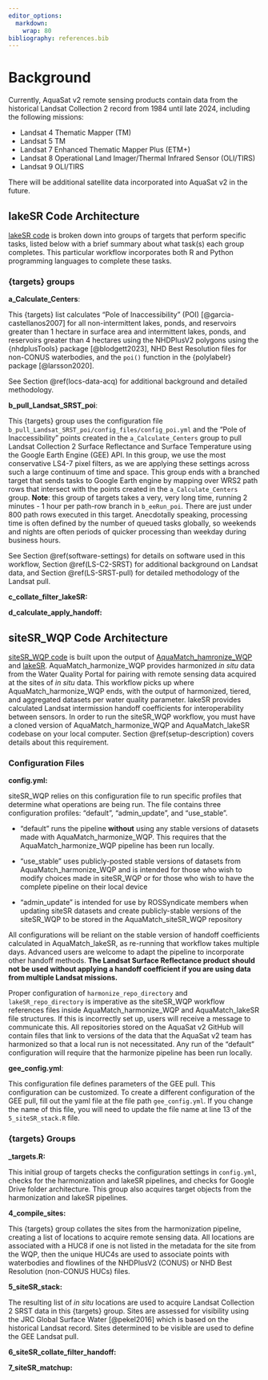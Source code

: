 ```yaml
---
editor_options: 
  markdown: 
    wrap: 80
bibliography: references.bib
---
```


# Background

Currently, AquaSat v2 remote sensing products contain data from the historical Landsat
Collection 2 record from 1984 until late 2024, including the
following missions:

-   Landsat 4 Thematic Mapper (TM)
-   Landsat 5 TM
-   Landsat 7 Enhanced Thematic Mapper Plus (ETM+)
-   Landsat 8 Operational Land Imager/Thermal Infrared Sensor (OLI/TIRS)
-   Landsat 9 OLI/TIRS

There will be additional satellite data incorporated into AquaSat v2 in the
future.

## lakeSR Code Architecture

[lakeSR code](https://github.com/AquaSat/AquaMatch_lakeSR) is broken down into
groups of targets that perform specific tasks, listed below with a brief summary
about what task(s) each group completes. This particular workflow incorporates
both R and Python programming languages to complete these tasks.

### {targets} groups

**a_Calculate_Centers**:

This {targets} list calculates "Pole of Inaccessibility" (POI)
[@garcia-castellanos2007] for all non-intermittent lakes, ponds, and reservoirs
greater than 1 hectare in surface area and intermittent lakes, ponds, and
reservoirs greater than 4 hectares using the NHDPlusV2 polygons using the
{nhdplusTools} package [@blodgett2023], NHD Best Resolution files for non-CONUS
waterbodies, and the `poi()` function in the {polylabelr} package
[@larsson2020].

See Section \@ref(locs-data-acq) for additional background and detailed
methodology.

**b_pull_Landsat_SRST_poi**:

This {targets} group uses the configuration file
`b_pull_Landsat_SRST_poi/config_files/config_poi.yml` and the "Pole of
Inaccessibility" points created in the `a_Calculate_Centers` group to pull
Landsat Collection 2 Surface Reflectance and Surface Temperature using the
Google Earth Engine (GEE) API. In this group, we use the most conservative LS4-7
pixel filters, as we are applying these settings across such a large continuum
of time and space. This group ends with a branched target that sends tasks to
Google Earth engine by mapping over WRS2 path rows that intersect with the
points created in the `a_Calculate_Centers` group. **Note**: this group of
targets takes a very, very long time, running 2 minutes - 1 hour per path-row
branch in `b_eeRun_poi`. There are just under 800 path rows executed in this
target. Anecdotally speaking, processing time is often defined by the number of
queued tasks globally, so weekends and nights are often periods of quicker
processing than weekday during business hours.

See Section \@ref(software-settings) for details on software used in this
workflow, Section \@ref(LS-C2-SRST) for additional background on Landsat data,
and Section \@ref(LS-SRST-pull) for detailed methodology of the Landsat pull.

**c_collate_filter_lakeSR:**

**d_calculate_apply_handoff:**

## siteSR_WQP Code Architecture

[siteSR_WQP code](https://github.com/AquaSat/AquaMatch_siteSR_WQP) is built upon
the output of
[AquaMatch_hamronize_WQP](https://github.com/AquaSat/AquaMatch_harmonize_WQP)
and [lakeSR](https://github.com/AquaSat/AquaMatch_lakeSR).
AquaMatch_harmonize_WQP provides harmonized *in situ* data from the Water
Quality Portal for pairing with remote sensing data acquired at the sites of *in
situ* data. This workflow picks up where AquaMatch_harmonize_WQP ends, with the
output of harmonized, tiered, and aggregated datasets per water quality
parameter. lakeSR provides calculated Landsat intermission handoff coefficients
for interoperability between sensors. In order to run the siteSR_WQP workflow,
you must have a cloned version of AquaMatch_harmonize_WQP and AquaMatch_lakeSR
codebase on your local computer. Section \@ref(setup-description) covers details
about this requirement.

### Configuration Files {#setup-description}

**config.yml:**

siteSR_WQP relies on this configuration file to run specific profiles that
determine what operations are being run. The file contains three configuration
profiles: "default", "admin_update", and "use_stable".

-   "default" runs the pipeline **without** using any stable versions of
    datasets made with AquaMatch_harmonize_WQP. This requires that the
    AquaMatch_harmonize_WQP pipeline has been run locally.

-   "use_stable" uses publicly-posted stable versions of datasets from
    AquaMatch_harmonize_WQP and is intended for those who wish to modify choices
    made in siteSR_WQP or for those who wish to have the complete pipeline on
    their local device

-   "admin_update" is intended for use by ROSSyndicate members when updating
    siteSR datasets and create publicly-stable versions of the siteSR_WQP to be
    stored in the AquaMatch_siteSR_WQP repository

All configurations will be reliant on the stable version of handoff coefficients
calculated in AquaMatch_lakeSR, as re-running that workflow takes multiple days.
Advanced users are welcome to adapt the pipeline to incorporate other handoff
methods. **The Landsat Surface Reflectance product should not be used without
applying a handoff coefficient if you are using data from multiple Landsat
missions.**

Proper configuration of `harmonize_repo_directory` and `lakeSR_repo_directory`
is imperative as the siteSR_WQP workflow references files inside
AquaMatch_harmonize_WQP and AquaMatch_lakeSR file structures. If this is
incorrectly set up, users will receive a message to communicate this. All
repositories stored on the AquaSat v2 GitHub will contain files that link to
versions of the data that the AquaSat v2 team has harmonized so that a local run
is not necessitated. Any run of the "default" configuration will require that
the harmonize pipeline has been run locally.

**gee_config.yml**:

This configuration file defines parameters of the GEE pull. This configuration
can be customized. To create a different configuration of the GEE pull, fill out
the yaml file at the file path `gee_config.yml`. If you change the name of this
file, you will need to update the file name at line 13 of the `5_siteSR_stack.R`
file.

### {targets} Groups

**\_targets.R:**

This initial group of targets checks the configuration settings in `config.yml`,
checks for the harmonization and lakeSR pipelines, and checks for Google Drive
folder architecture. This group also acquires target objects from the
harmonization and lakeSR pipelines.

**4_compile_sites:**

This {targets} group collates the sites from the harmonization pipeline,
creating a list of locations to acquire remote sensing data. All locations are
associated with a HUC8 if one is not listed in the metadata for the site from
the WQP, then the unique HUC4s are used to associate points with waterbodies and
flowlines of the NHDPlusV2 (CONUS) or NHD Best Resolution (non-CONUS HUCs)
files.

**5_siteSR_stack:**

The resulting list of *in situ* locations are used to acquire Landsat Collection
2 SRST data in this {targets} group. Sites are assessed for visibility using the
JRC Global Surface Water [@pekel2016] which is based on the historical Landsat
record. Sites determined to be visible are used to define the GEE Landsat pull.

**6_siteSR_collate_filter_handoff:**

**7_siteSR_matchup:**
